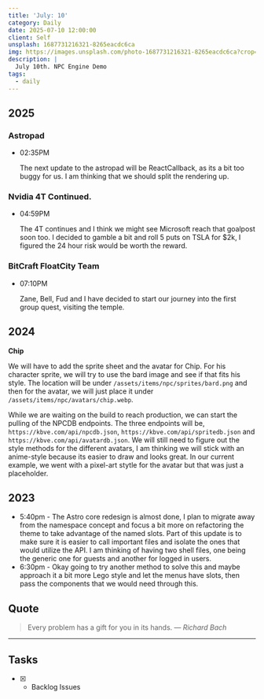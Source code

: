 ```yaml
---
title: 'July: 10'
category: Daily
date: 2025-07-10 12:00:00
client: Self
unsplash: 1687731216321-8265eacdc6ca
img: https://images.unsplash.com/photo-1687731216321-8265eacdc6ca?crop=entropy&cs=srgb&fm=jpg&ixid=MnwzNjM5Nzd8MHwxfHJhbmRvbXx8fHx8fHx8fDE2ODE3NDg2ODY&ixlib=rb-4.0.3&q=85
description: |
  July 10th. NPC Engine Demo
tags:
  - daily
---
```



## 2025

### Astropad

-   02:35PM

    The next update to the astropad will be ReactCallback, as its a bit too buggy for us.
    I am thinking that we should split the rendering up.

### Nvidia 4T Continued.

-   04:59PM

    The 4T continues and I think we might see Microsoft reach that goalpost soon too.
    I decided to gamble a bit and roll 5 puts on TSLA for $2k, I figured the 24 hour risk would be worth the reward.

### BitCraft FloatCity Team

-   07:10PM

    Zane, Bell, Fud and I have decided to start our journey into the first group quest, visiting the temple.


## 2024

**Chip**

We will have to add the sprite sheet and the avatar for Chip.
For his character sprite, we will try to use the bard image and see if that fits his style.
The location will be under `/assets/items/npc/sprites/bard.png` and then for the avatar, we will just place it under `/assets/items/npc/avatars/chip.webp`.

While we are waiting on the build to reach production, we can start the pulling of the NPCDB endpoints.
The three endpoints will be, `https://kbve.com/api/npcdb.json`, `https://kbve.com/api/spritedb.json` and `https://kbve.com/api/avatardb.json`.
We will still need to figure out the style methods for the different avatars, I am thinking we will stick with an anime-style because its easier to draw and looks great.
In our current example, we went with a pixel-art stytle for the avatar but that was just a placeholder.

<Adsense />

## 2023
- 5:40pm - The Astro core redesign is almost done, I plan to migrate away from the namespace concept and focus a bit more on refactoring the theme to take advantage of the named slots. Part of this update is to make sure it is easier to call important files and isolate the ones that would utilize the API. I am thinking of having two shell files, one being the generic one for guests and another for logged in users. 
- 6:30pm - Okay going to try another method to solve this and maybe approach it a bit more Lego style and let the menus have slots, then pass the components that we would need through this.

## Quote

> Every problem has a gift for you in its hands.
> — <cite>Richard Bach</cite>

---

## Tasks

- [x] - Backlog Issues